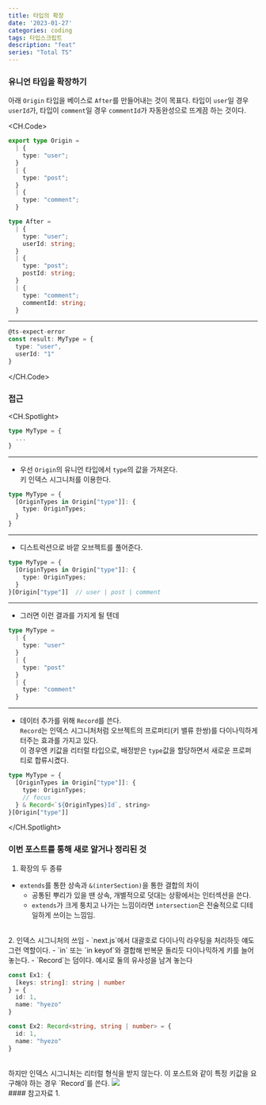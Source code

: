 ```yaml
---
title: 타입의 확장
date: '2023-01-27'
categories: coding
tags: 타입스크립트
description: "feat"
series: "Total TS"
---
```

<HeadingNavigator />

### 유니언 타입을 확장하기
아래 `Origin` 타입을 베이스로 `After`를 만들어내는 것이 목표다. 타입이 `user`일 경우 `userId`가, 타입이 `comment`일 경우 `commentId`가 자동완성으로 뜨게끔 하는 것이다.

<CH.Code>
```ts type.ts
export type Origin = 
  | {
    type: "user";
  }
  | {
    type: "post";
  }
  | {
    type: "comment";
  }

type After = 
  | {
    type: "user";
    userId: string;
  }
  | {
    type: "post";
    postId: string;
  }
  | {
    type: "comment";
    commentId: string;
  }
```
---
```ts example.ts
@ts-expect-error
const result: MyType = {
  type: "user",
  userId: "1"
}
```
</CH.Code>

### 접근

<CH.Spotlight>
```ts index.ts
type MyType = {
  ...  
}
```
---
- 우선 `Origin`의 유니언 타입에서 `type`의 값을 가져온다.  
키 인덱스 시그니처를 이용한다.
```ts index.ts focus=2:4
type MyType = {
  [OriginTypes in Origin["type"]]: {
    type: OriginTypes;
  }
}
```
---
- 디스트럭션으로 바깥 오브젝트를 풀어준다.
```ts index.ts focus=2:5 mark=5[2:17]
type MyType = {
  [OriginTypes in Origin["type"]]: {
    type: OriginTypes;
  }
}[Origin["type"]]  // user | post | comment 
```
---
- 그러면 이런 결과를 가지게 될 텐데
```ts result.ts
type MyType =
  | {
    type: "user" 
  }
  | { 
    type: "post"
  }
  | { 
    type: "comment"
  }
```
---
- 데이터 추가를 위해 `Record`를 쓴다.  
`Record`는 인덱스 시그니처처럼 오브젝트의 프로퍼티(키 밸류 한쌍)를 다이나믹하게 터주는 효과를 가지고 있다.  
이 경우엔 키값을 리터럴 타입으로, 배정받은 `type`값을 할당하면서 새로운 프로퍼티로 합류시켰다.
```ts index.ts focus=4
type MyType = {
  [OriginTypes in Origin["type"]]: {
    type: OriginTypes;
    // focus
  } & Record<`${OriginTypes}Id`, string>
}[Origin["type"]]
```
</CH.Spotlight>


### 이번 포스트를 통해 새로 알거나 정리된 것
1. 확장의 두 종류
- `extends`를 통한 상속과 `&(interSection)`을 통한 결합의 차이  
  - 공통된 뿌리가 있을 땐 상속, 개별적으로 덧대는 상황에서는 인터섹션을 쓴다.  
  - `extends`가 크게 퉁치고 나가는 느낌이라면 `intersection`은 전술적으로 디테일하게 쓰이는 느낌임.
<br/>
2. 인덱스 시그니처의 쓰임
- `next.js`에서 대괄호로 다이나믹 라우팅을 처리하듯 얘도 그런 역할이다.  
  - `in` 또는 `in keyof`와 결합해 반복문 돌리듯 다이나믹하게 키를 늘어놓는다.
  - `Record`는 덤이다. 예시로 둘의 유사성을 남겨 놓는다

```ts Record
const Ex1: {
  [keys: string]: string | number
} = {
  id: 1,
  name: "hyezo"
}

const Ex2: Record<string, string | number> = {
  id: 1,
  name: "hyezo"
}
```
<br/>
하지만 인덱스 시그니처는 리터럴 형식을 받지 않는다. 이 포스트와 같이 특정 키값을 요구해야 하는 경우 `Record`를 쓴다.
<Img src='/images/2023/typescript/Record.webp' />
 
<br/>
#### 참고자료
1. <Lnk text='인덱스 시그니처 속성' href='https://www.typescriptlang.org/docs/handbook/2/objects.html#index-signatures' />